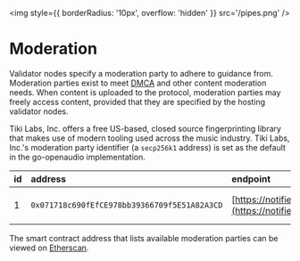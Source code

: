 <img style={{ borderRadius: '10px', overflow: 'hidden' }} src='/pipes.png' />

# Moderation

Validator nodes specify a moderation party to adhere to guidance from. Moderation parties exist to meet [DMCA](https://en.wikipedia.org/wiki/Digital_Millennium_Copyright_Act) and other content moderation needs. When content is uploaded to the protocol, moderation parties may freely access content, provided that they are specified by the hosting validator nodes.

Tiki Labs, Inc. offers a free US-based, closed source fingerprinting library that makes use of modern tooling used across the music industry. Tiki Labs, Inc.'s moderation party identifier (a `secp256k1` address) is set as the default in the go-openaudio implementation.

| id | address                                      | endpoint                                                 | owner           |
| :- | :------------------------------------------- | :------------------------------------------------------- | :-------------- |
| 1  | `0x071718c690fEfCE978bb39366709f5E51A82A3CD` | [https://notifier.audius.co](https://notifier.audius.co) | Tiki Labs, Inc. |


The smart contract address that lists available moderation parties can be viewed on [Etherscan](https://etherscan.io/address/0x6f08105c8CEef2BC5653640fcdbBE1e7bb519D39).